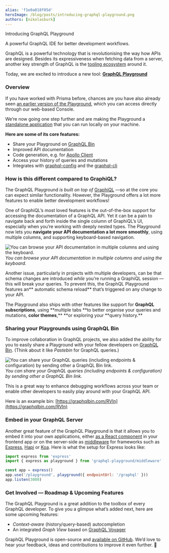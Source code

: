 ```yaml
---
alias: 'f1e0a018f05d'
heroImage: /blog/posts/introducing-graphql-playground.png
authors: [nikolasburk]
---
```



<PostTitle>Introducing GraphQL Playground</PostTitle>

<Abstract>A powerful GraphQL IDE for better development workflows.</Abstract>

GraphQL is a powerful technology that is revolutionising the way how APIs are designed. Besides its expressiveness when fetching data from a server, another key strength of GraphQL is the [tooling ecosystem](https://www.howtographql.com/advanced/3-tooling-and-ecosystem/) around it.

Today, we are excited to introduce a new tool: [**GraphQL Playground**](https://github.com/graphcool/graphql-playground)

### Overview

If you have worked with Prisma before, chances are you have also already seen [an earlier version of the Playground](https://docs-next.graph.cool/reference/basics/console-uh8shohxie#playground), which you can access directly through our web-based Console.

We’re now going one step further and are making the Playground a [standalone application](https://github.com/graphcool/graphql-playground/releases) that you can run locally on your machine.

**Here are some of its core features:**

- Share your Playground on [GraphQL Bin](https://www.graphqlbin.com)
- Improved API documentation
- Code generation, e.g. for [Apollo Client](http://dev.apollodata.com/)
- Access your history of queries and mutations
- Integrates with [graphql-config](https://github.com/graphcool/graphql-config) and the [graphql-cli](https://github.com/graphcool/graphql-cli)

### How is this different compared to GraphiQL?

The GraphQL Playground _is built on top of_ [GraphiQL](https://github.com/graphql/graphiql) —so at the core you can expect similar functionality. However, the Playground offers a lot more features to enable better development workflows!

One of GraphiQL’s most loved features is the out-of-the-box support for accessing the documentation of a GraphQL API. Yet it can be a pain to navigate back and forth inside the single column of GraphiQL’s UI, especially when you’re working with deeply nested types. The Playground now lets you **navigate your API documentation a lot more smoothly**, using multiple columns, and supporting keyboard-based navigation.

![You can browse your API documentation in multiple columns and using the keyboard.](https://cdn-images-1.medium.com/max/2000/1*tAJQaihZZPfTiQZwksMZyQ.gif)_You can browse your API documentation in multiple columns and using the keyboard._

Another issue, particularly in projects with multiple developers, can be that schema changes are introduced _while_ you’re running a GraphiQL session — this will break your queries. To prevent this, the GraphQL Playground features an** automatic schema reload** that’s triggered on any change to your API.

The Playground also ships with other features like support for **GraphQL subscriptions**, using **multiple tabs **to better organise your queries and mutations, **color themes**,\*\* **or exploring your **query history.\*\*

### Sharing your Playgrounds using GraphQL Bin

To improve collaboration in GraphQL projects, we also added the ability for you to easily share a Playground with your fellow developers on [GraphQL Bin](https://www.graphqlbin.com). (Think about it like _Pastebin_ for GraphQL queries.)

![You can share your GraphQL queries (including endpoints & configuration) by sending other a GraphQL Bin link.](https://cdn-images-1.medium.com/max/2780/1*BRELKo8NpMCGR3Sr4-vSoA.png)_You can share your GraphQL queries (including endpoints & configuration) by sending other a GraphQL Bin link._

This is a great way to enhance debugging workflows across your team or enable other developers to easily play around with your GraphQL API.

Here is an example bin: [https://graphqlbin.com/RVIn](https://graphqlbin.com/RVIn)

### Embed in your GraphQL Server

Another great feature of the GraphQL Playground is that it allows you to embed it into your own applications, either [as a React component](https://github.com/graphcool/graphql-playground#as-react-component) in your frontend app or on the server-side as [middleware](https://github.com/graphcool/graphql-playground#as-express-middleware) for frameworks such as [Express](https://expressjs.com/), [Hapi](https://hapijs.com/) or [Koa](http://koajs.com/). Here is what the setup for Express looks like:

```js
import express from 'express'
import { express as playground } from 'graphql-playground/middleware'

const app = express()
app.use('/playground', playground({ endpointUrl: '/graphql' }))
app.listen(3000)
```

### Get Involved — Roadmap & Upcoming Features

The GraphQL Playground is a great addition to the toolbox of every GraphQL developer. To give you a glimpse what’s added next, here are some upcoming features:

- _Context-aware_ (history/query-based) autocompletion
- An integrated _Graph View_ based on [GraphQL Voyager](https://github.com/APIs-guru/graphql-voyager)

GraphQL Playground is open-source and [available on GitHub](https://github.com/graphcool/graphql-playground/). We’d love to hear your feedback, ideas and contributions to improve it even further. 💚

